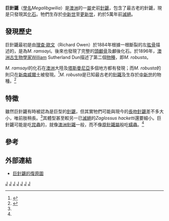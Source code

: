 {{Automatic Taxobox
| taxon = Megalibgwilia
| authority = Griffiths, Wells and Barrie, 1991
| name = 巨針鼴屬
| image = Echidna ramsayi.jpg
| image_caption = ''M. ramsayi'' 的化石
| status = fossil
| fossil_range= [[中新世|中新世]]至晚[[更新世|更新世]]
| subdivision_ranks = [[種|種]]
| subdivision = 
* †''M. ramsayi''
* †''M. robusta''
}}

'''巨針鼴'''（[[學名|學名]]''Megalibgwilia''）是[[澳洲|澳洲]]的一[[屬|屬]]史前[[針鼴|針鼴]]，包含了最古老的針鼴，現是只發現其[[化石|化石]]。牠們生存於[[中新世|中新世]]至[[更新世|更新世]]，約於5萬年前[[滅絕|滅絕]]。

==發現歷史==
巨針鼴最初是由[[理查·歐文|理查·歐文]]（Richard Owen）於1884年根據一根斷裂的左[[肱骨|肱骨]]描述的，是為''M. ramsayi''。後來也發現了完整的[[頭顱骨|頭顱骨]]及顱後化石。於1896年，[[澳洲|澳洲]][[古生物學|古生物學家]]William Sutherland Dun描述了第二個[[物種|物種]]，即''M. robusta''。

''M. ramsayi''的化石在[[澳洲|澳洲]]大陸及[[塔斯曼尼亞|塔斯曼尼亞]]多個地方都有發現；而''M. robusta''的則只在[[新南威爾士|新南威爾士]]被發現。<ref name="Long">{{Cite book en|author=Long, J., Archer, M., Flannery, T. and Hand, S.|year=2002|title=Prehistoric Mammals of Australia and New Guinea: One Hundred Million Years of Evolution|publisher=Johns Hopkins University Press|pages=45-7|id=ISBN 0801872235}}</ref>''M. robusta''是已知最古老的[[針鼴|針鼴]]及生存於[[中新世|中新世]]的物種。<ref name="Griffiths">{{Cite journal en|author=Griffiths, M., Wells, R.T., and Barrie, D.J.|year=1991|title=Observations on the skulls of fossil and extant echidnas (Monotremata:Tachyglossidae)|journal=Australian Mammalology|volume=14|pages=87-101}}</ref>

==特徵==
雖然巨針鼴有時被認為是巨型的[[針鼴|針鼴]]，但其實牠們可能與現今的[[長吻針鼴|長吻針鼴]]差不多大小，唯前肢稍長。<ref name ="Long"/>其體型甚至較另一已[[滅絕|滅絕]]的''Zaglossus hacketti''還要細小。巨針鼴可能是吃[[昆蟲|昆蟲]]的，就像[[澳洲針鼴|澳洲針鼴]]一般，而不像[[原針鼴屬|原針鼴屬]]般吃[[蠕蟲|蠕蟲]]。<ref name = "Griffiths"/>

==參考==
{{reflist}}

==外部連結==
* [https://web.archive.org/web/20091027095753/http://www.environment.sa.gov.au/parks/sanpr/naracoortecaves/ea9.html 巨針鼴的復原圖]
{{Basal mammals|Y.}}
{{Taxonbar}}
[[Category:澳大利亞哺乳動物|J]]
[[Category:巨針鼴屬|J]]
[[Category:針鼴|J]]
[[Category:更新世哺乳類|J]]
[[Category:中新世哺乳類|J]]
[[Category:澳大利亞史前哺乳動物|J]]
[[Category:_1991年描述的分类群|J]]